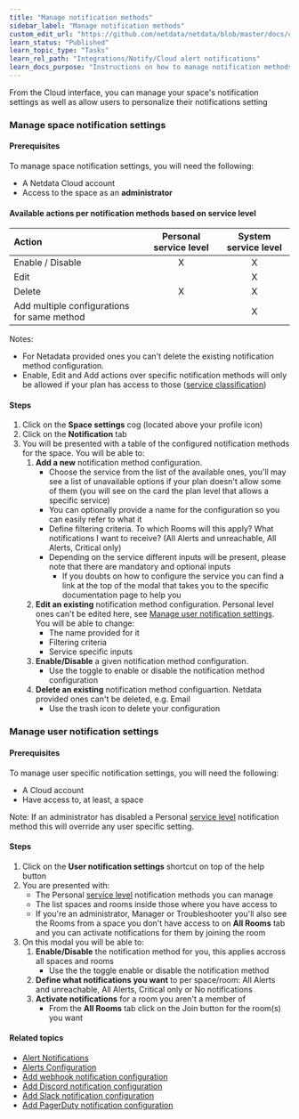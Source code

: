 ```yaml
---
title: "Manage notification methods"
sidebar_label: "Manage notification methods"
custom_edit_url: "https://github.com/netdata/netdata/blob/master/docs/cloud/alerts-notifications/manage-notification-methods.md"
learn_status: "Published"
learn_topic_type: "Tasks"
learn_rel_path: "Integrations/Notify/Cloud alert notifications"
learn_docs_purpose: "Instructions on how to manage notification methods"
---
```


From the Cloud interface, you can manage your space's notification settings as well as allow users to personalize their notifications setting

### Manage space notification settings

#### Prerequisites

To manage space notification settings, you will need the following:

- A Netdata Cloud account
- Access to the space as an **administrator**

#### Available actions per notification methods based on service level

| **Action** | **Personal service level** | **System service level** |
| :- | :-: | :-: |
| Enable / Disable | X | X |
| Edit | | X | |
| Delete | X | X |
| Add multiple configurations for same method | | X |

Notes:
* For Netadata provided ones you can't delete the existing notification method configuration.
* Enable, Edit and Add actions over specific notification methods will only be allowed if your plan has access to those ([service classification](https://github.com/netdata/netdata/blob/master/docs/cloud/alerts-notifications/notifications.md#service-classification))

#### Steps

1. Click on the **Space settings** cog (located above your profile icon)
1. Click on the **Notification** tab
1. You will be presented with a table of the configured notification methods for the space. You will be able to:
   1. **Add a new** notification method configuration.
      - Choose the service from the list of the available ones, you'll may see a list of unavailable options if your plan doesn't allow some of them (you will see on the
      card the plan level that allows a specific service)
      - You can optionally provide a name for the configuration so you can easily refer to what it
      - Define filtering criteria. To which Rooms will this apply? What notifications I want to receive? (All Alerts and unreachable, All Alerts, Critical only)
      - Depending on the service different inputs will be present, please note that there are mandatory and optional inputs
         - If you doubts on how to configure the service you can find a link at the top of the modal that takes you to the specific documentation page to help you
   1. **Edit an existing** notification method configuration. Personal level ones can't be edited here, see [Manage user notification settings](#manage-user-notification-settings). You will be able to change:
      - The name provided for it
      - Filtering criteria
      - Service specific inputs
   1. **Enable/Disable** a given notification method configuration.
      - Use the toggle to enable or disable the notification method configuration
   1. **Delete an existing** notification method configuartion. Netdata provided ones can't be deleted, e.g. Email
      - Use the trash icon to delete your configuration 

### Manage user notification settings

#### Prerequisites

To manage user specific notification settings, you will need the following:

- A Cloud account
- Have access to, at least, a space

Note: If an administrator has disabled a Personal [service level](https://github.com/netdata/netdata/blob/master/docs/cloud/alerts-notifications/notifications.md#service-level) notification method this will override any user specific setting.

#### Steps

1. Click on the **User notification settings** shortcut on top of the help button
1. You are presented with:
   - The Personal [service level](https://github.com/netdata/netdata/blob/master/docs/cloud/alerts-notifications/notifications.md#service-level) notification methods you can manage
   - The list spaces and rooms inside those where you have access to
   - If you're an administrator, Manager or Troubleshooter you'll also see the Rooms from a space you don't have access to on **All Rooms** tab and you can activate notifications for them by joining the room
1. On this modal you will be able to:
   1. **Enable/Disable** the notification method for you, this applies accross all spaces and rooms
      - Use the the toggle enable or disable the notification method
   1. **Define what notifications you want** to per space/room: All Alerts and unreachable, All Alerts, Critical only or No notifications
   1. **Activate notifications** for a room you aren't a member of
      - From the **All Rooms** tab click on the Join button for the room(s) you want

#### Related topics

- [Alert Notifications](https://github.com/netdata/netdata/blob/master/docs/cloud/alerts-notifications/notifications.md)
- [Alerts Configuration](/docs/nightly/concepts/health-monitoring)
- [Add webhook notification configuration](/docs/nightly/integrations/notify/cloud-alert-notifications/add-webhook-notification-configuration)
- [Add Discord notification configuration](/docs/nightly/integrations/notify/cloud-alert-notifications/add-discord-notification-configuration)
- [Add Slack notification configuration](/docs/nightly/integrations/notify/cloud-alert-notifications/add-slack-notification-configuration)
- [Add PagerDuty notification configuration](/docs/nightly/integrations/notify/cloud-alert-notifications/add-pagerduty-notification-configuration)
